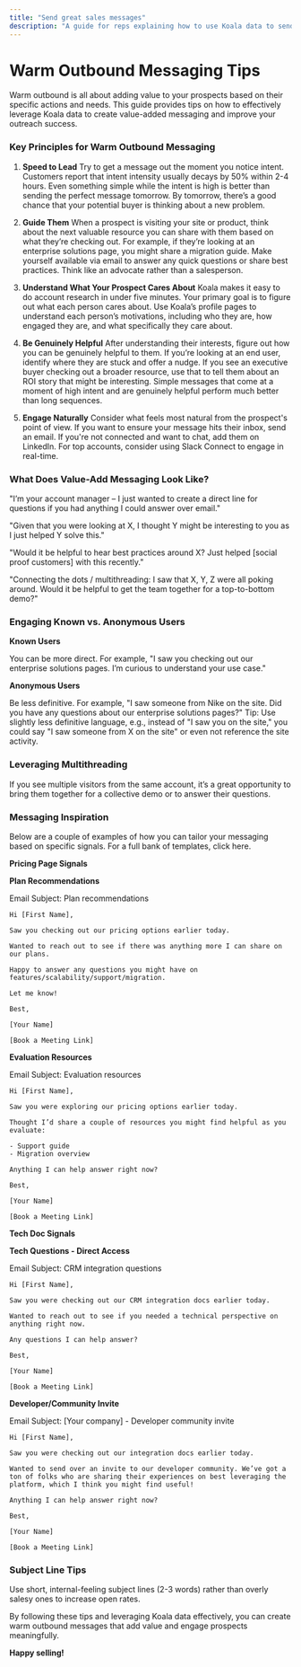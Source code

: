 ```yaml
---
title: "Send great sales messages"
description: "A guide for reps explaining how to use Koala data to send great sales messages."
---
```


# Warm Outbound Messaging Tips

Warm outbound is all about adding value to your prospects based on their specific actions and needs. This guide provides tips on how to effectively leverage Koala data to create value-added messaging and improve your outreach success.

### Key Principles for Warm Outbound Messaging

1. **Speed to Lead**
   Try to get a message out the moment you notice intent. Customers report that intent intensity usually decays by 50% within 2-4 hours. Even something simple while the intent is high is better than sending the perfect message tomorrow. By tomorrow, there’s a good chance that your potential buyer is thinking about a new problem.

2. **Guide Them**
   When a prospect is visiting your site or product, think about the next valuable resource you can share with them based on what they’re checking out. For example, if they’re looking at an enterprise solutions page, you might share a migration guide.
   Make yourself available via email to answer any quick questions or share best practices. Think like an advocate rather than a salesperson.

3. **Understand What Your Prospect Cares About**
   Koala makes it easy to do account research in under five minutes. Your primary goal is to figure out what each person cares about. Use Koala’s profile pages to understand each person’s motivations, including who they are, how engaged they are, and what specifically they care about.

4. **Be Genuinely Helpful**
   After understanding their interests, figure out how you can be genuinely helpful to them. If you’re looking at an end user, identify where they are stuck and offer a nudge. If you see an executive buyer checking out a broader resource, use that to tell them about an ROI story that might be interesting. Simple messages that come at a moment of high intent and are genuinely helpful perform much better than long sequences.

5. **Engage Naturally**
   Consider what feels most natural from the prospect's point of view. If you want to ensure your message hits their inbox, send an email. If you're not connected and want to chat, add them on LinkedIn.
   For top accounts, consider using Slack Connect to engage in real-time.

### What Does Value-Add Messaging Look Like?

"I’m your account manager – I just wanted to create a direct line for questions if you had anything I could answer over email."

"Given that you were looking at X, I thought Y might be interesting to you as I just helped Y solve this."

"Would it be helpful to hear best practices around X? Just helped [social proof customers] with this recently."

"Connecting the dots / multithreading: I saw that X, Y, Z were all poking around. Would it be helpful to get the team together for a top-to-bottom demo?"

### Engaging Known vs. Anonymous Users

**Known Users**

You can be more direct. For example, "I saw you checking out our enterprise solutions pages. I’m curious to understand your use case."

**Anonymous Users**

Be less definitive. For example, "I saw someone from Nike on the site. Did you have any questions about our enterprise solutions pages?"
Tip: Use slightly less definitive language, e.g., instead of "I saw you on the site," you could say "I saw someone from X on the site" or even not reference the site activity.

### Leveraging Multithreading

If you see multiple visitors from the same account, it’s a great opportunity to bring them together for a collective demo or to answer their questions.

### Messaging Inspiration

Below are a couple of examples of how you can tailor your messaging based on specific signals. For a full bank of templates, click here.

**Pricing Page Signals**

**Plan Recommendations**

Email Subject: Plan recommendations

    Hi [First Name],

    Saw you checking out our pricing options earlier today.

    Wanted to reach out to see if there was anything more I can share on our plans.

    Happy to answer any questions you might have on features/scalability/support/migration.

    Let me know!

    Best,

    [Your Name]

    [Book a Meeting Link]

**Evaluation Resources**

Email Subject: Evaluation resources

    Hi [First Name],

    Saw you were exploring our pricing options earlier today.

    Thought I’d share a couple of resources you might find helpful as you evaluate:

    - Support guide
    - Migration overview

    Anything I can help answer right now?

    Best,

    [Your Name]

    [Book a Meeting Link]

**Tech Doc Signals**

**Tech Questions - Direct Access**

Email Subject: CRM integration questions

    Hi [First Name],

    Saw you were checking out our CRM integration docs earlier today.

    Wanted to reach out to see if you needed a technical perspective on anything right now.

    Any questions I can help answer?

    Best,

    [Your Name]

    [Book a Meeting Link]

**Developer/Community Invite**

Email Subject: [Your company] - Developer community invite

    Hi [First Name],

    Saw you were checking out our integration docs earlier today.

    Wanted to send over an invite to our developer community. We’ve got a ton of folks who are sharing their experiences on best leveraging the platform, which I think you might find useful!

    Anything I can help answer right now?

    Best,

    [Your Name]

    [Book a Meeting Link]

### Subject Line Tips

Use short, internal-feeling subject lines (2-3 words) rather than overly salesy ones to increase open rates.

By following these tips and leveraging Koala data effectively, you can create warm outbound messages that add value and engage prospects meaningfully.

**Happy selling!**
```